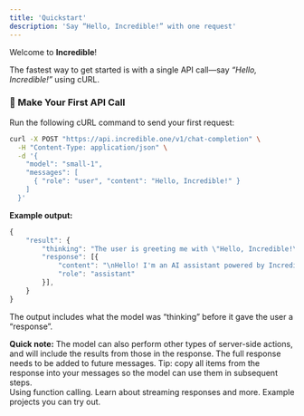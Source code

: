 ```yaml
---
title: 'Quickstart'
description: 'Say “Hello, Incredible!” with one request'
---
```


Welcome to **Incredible**!

The fastest way to get started is with a single API call—say *“Hello, Incredible!”* using cURL.

### 📡 Make Your First API Call

Run the following cURL command to send your first request:

```bash
curl -X POST "https://api.incredible.one/v1/chat-completion" \
  -H "Content-Type: application/json" \
  -d '{
    "model": "small-1",
    "messages": [
      { "role": "user", "content": "Hello, Incredible!" }
    ]
  }'
```

**Example output:**

```jsx
{
    "result": {
        "thinking": "The user is greeting me with \"Hello, Incredible!\" I should respond politely and introducem myself as a helpful assistant. I don't need to use any tools for this simple greeting."
        "response": [{
            "content": "\nHello! I'm an AI assistant powered by Incredible, and I'm here to help you. I have access to various tools that allow me to run functions and perform analysis. How can I assist you today?",
            "role": "assistant"
        }],
    }
}
```

The output includes what the model was “thinking” before it gave the user a “response”.

<div style={{ border: '1px solid #FF6200', borderRadius: '12px', padding: '16px', margin: '16px 0', background: 'rgba(255, 98, 0, 0.08)' }}>
  <strong>Quick note:</strong> The model can also perform other types of server-side actions, and will include the results from those in the response. The full response needs to be added to future messages. Tip: copy all items from the response into your messages so the model can use them in subsequent steps.
</div>

<div style={{ display: 'grid', gridTemplateColumns: 'repeat(3, minmax(0, 1fr))', gap: '16px' }}>
  <Card title="Taking actions" icon="wrench" href="/guides/taking-actions-overview">
    Using function calling.
  </Card>
  <Card title="Capabilities" icon="bolt" href="/guides/streaming-responses">
    Learn about streaming responses and more.
  </Card>
  <Card title="Cookbook" icon="github" href="https://github.com/Norditech-AB/Incredible-API-Cookbook">
    Example projects you can try out.
  </Card>
</div>

